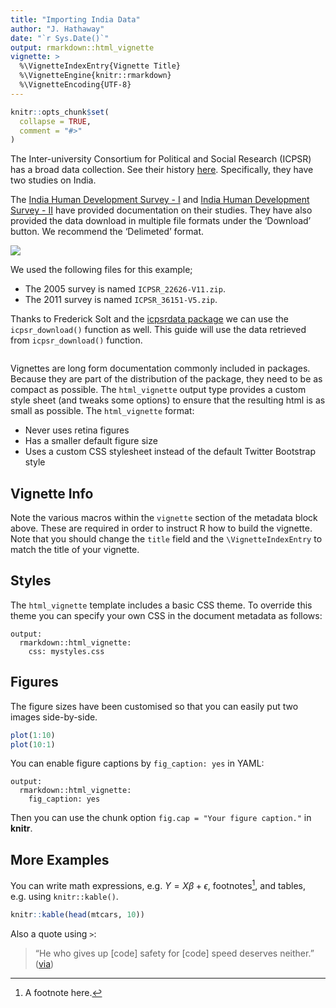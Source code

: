 ```yaml
---
title: "Importing India Data"
author: "J. Hathaway"
date: "`r Sys.Date()`"
output: rmarkdown::html_vignette
vignette: >
  %\VignetteIndexEntry{Vignette Title}
  %\VignetteEngine{knitr::rmarkdown}
  %\VignetteEncoding{UTF-8}
---
```


```r
knitr::opts_chunk$set(
  collapse = TRUE,
  comment = "#>"
)
```

The  Inter-university Consortium for Political and Social Research (ICPSR) has a broad data collection.  See their history [here](https://www.icpsr.umich.edu/icpsrweb/content/about/history/timeline.html). Specifically, they have two studies on India.

The [India Human Development Survey - I](https://www.icpsr.umich.edu/icpsrweb/ICPSR/studies/22626) and [India Human Development Survey - II](https://www.icpsr.umich.edu/icpsrweb/ICPSR/studies/36151?q=india+human+development+survey&searchSource=icpsr-landing) have provided documentation on their studies.  They have also provided the data download in multiple file formats under the 'Download' button. We recommend the 'Delimeted' format.  

![](datadownload.png)

We used the following files for this example;

- The 2005 survey is named `ICPSR_22626-V11.zip`. 
- The 2011 survey is named `ICPSR_36151-V5.zip`. 

Thanks to Frederick Solt and the [icpsrdata package](https://github.com/fsolt/icpsrdata) we can use the `icpsr_download()` function as well.  This guide will use the data retrieved from `icpsr_download()` function.


```r


```





Vignettes are long form documentation commonly included in packages. Because they are part of the distribution of the package, they need to be as compact as possible. The `html_vignette` output type provides a custom style sheet (and tweaks some options) to ensure that the resulting html is as small as possible. The `html_vignette` format:

- Never uses retina figures
- Has a smaller default figure size
- Uses a custom CSS stylesheet instead of the default Twitter Bootstrap style

## Vignette Info

Note the various macros within the `vignette` section of the metadata block above. These are required in order to instruct R how to build the vignette. Note that you should change the `title` field and the `\VignetteIndexEntry` to match the title of your vignette.

## Styles

The `html_vignette` template includes a basic CSS theme. To override this theme you can specify your own CSS in the document metadata as follows:

    output: 
      rmarkdown::html_vignette:
        css: mystyles.css

## Figures

The figure sizes have been customised so that you can easily put two images side-by-side. 

```r
plot(1:10)
plot(10:1)
```

You can enable figure captions by `fig_caption: yes` in YAML:

    output:
      rmarkdown::html_vignette:
        fig_caption: yes

Then you can use the chunk option `fig.cap = "Your figure caption."` in **knitr**.

## More Examples

You can write math expressions, e.g. $Y = X\beta + \epsilon$, footnotes^[A footnote here.], and tables, e.g. using `knitr::kable()`.

```r
knitr::kable(head(mtcars, 10))
```

Also a quote using `>`:

> "He who gives up [code] safety for [code] speed deserves neither."
([via](https://twitter.com/hadleywickham/status/504368538874703872))
